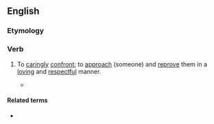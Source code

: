 ==English==

===Etymology===
{{blend|care|confront|lang=en}}

===Verb===
{{en-verb}}

# {{lb|en|transitive}} To [[caringly]] [[confront]]; to [[approach]] (someone) and [[reprove]] them in a [[loving]] and [[respectful]] manner.
#* {{quote-book|title=Smiling Tiger, Hidden Dragon|page=307|author=John Ng|year=2012|passage=We can '''carefront''' on issues and relationships that matter.}}

====Related terms====
* {{l|en|carefrontation}}
